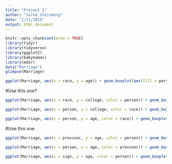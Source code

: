 ```yaml
---
title: "Project 1"
author: "Jared Steinberg"
date: "2/21/2018"
output: html_document
---
```


```r
knitr::opts_chunk$set(echo = TRUE)
library(tidyr)
library(tidyverse)
library(ggplot2)
library(babynames)
library(mdsr)
data("Marriage")
glimpse(Marriage)
```

```r
ggplot(Marriage, aes(x = race, y = age)) + geom_boxplot(aes(fill = person))
```


#Use this one?
```r
ggplot(Marriage, aes(x = race, y = college, color = person)) + geom_boxplot()
```



```r
ggplot(Marriage, aes(x = person, y = college, color = race)) + geom_boxplot()
```



```r
ggplot(Marriage, aes(x = person, y = age, color = race)) + geom_boxplot()
```
#Use this one
```r
ggplot(Marriage, aes(x = prevconc, y = age, color = person)) + geom_boxplot()
```

```r
ggplot(Marriage, aes(x = person, y = age, color = prevconc)) + geom_boxplot()
``` 


```r
ggplot(Marriage, aes(x = sign, y = age, color = person)) + geom_boxplot()
```

